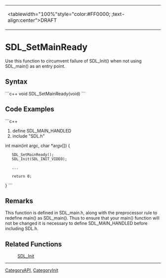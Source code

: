 <!-- # page was renamed from SDL_ -->
<!-- pragma section-numbers off -->
<!-- pragma camelcase off -->
{|
|<tablewidth="100%"style="color:#FF0000;  ;text-align:center">DRAFT 
|}


<!-- #You will need to remove the line #acl All:read above in order to be able to save the new page.  Do not remove any other content above this comment.  You may delete this comment before you save. -->
<!-- #*^*^*^*^*See http://wiki.libsdl.org/moin.cgi/SGFunctions for details on editing this page*^*^*^*^* -->
= SDL_SetMainReady =
Use this function to circumvent failure of SDL_Init() when not using SDL_main() as an entry point.

<!-- #Replace SDL_Function with the name of the function and ****** with a short description of the function according to the Style Guide, then delete this comment. -->

== Syntax ==
```c++
void SDL_SetMainReady(void)
```

== Code Examples ==
```c++
#define SDL_MAIN_HANDLED
#include "SDL.h"

int main(int argc, char *argv[])
{
    SDL_SetMainReady();
    SDL_Init(SDL_INIT_VIDEO);

    ...

    return 0;
}
```
== Remarks ==
This function is defined in SDL_main.h, along with the preprocessor rule to redefine main() as SDL_main().  Thus to ensure that your main() function will not be changed it is necessary to define SDL_MAIN_HANDLED before including SDL.h.

== Related Functions ==
: [[SDL_Init]]

----
[[CategoryAPI]], [[CategoryInit]]
